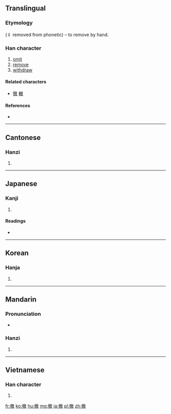 {{also|撒}}
==Translingual==

===Etymology===
{{Han compound|手|alt1=扌|t1=hand|徹|ls=psc|c1=s|c2=p}} (彳 removed from phonetic) – to remove by hand.

===Han character===
{{Han char|rn=64|rad=手|as=12|sn=15|four=5804<sub>0</sub>|canj=手卜月大 (QYBK)|ids=⿰[[扌]]⿰[[育]][[攵]]}}

# [[omit]]
# [[remove]]
# [[withdraw]]

====Related characters====
* [[徹]] [[轍]]

====References====
* {{Han ref|kx=0455.100|dkj=12726|dj=0804.160|hdz=31962.030|uh=64A4|ud=25764|bh=BA4D|bd=47693}}

----

==Cantonese==

===Hanzi===
{{yue-hanzi|jyut=cit3|y=chit3}}

# {{defn|lang=yue|sort=手12}}

----

==Japanese==

===Kanji===
{{ja-kanji|grade=c|rs=手12}}

# {{defn|lang=ja|sort=手12}}

====Readings====
* {{ja-readings|on=[[てつ]] (tetsu)|kun=[[すてる]] (suteru), [[ひらく]] (hiraku)}}

----

==Korean==

===Hanja===
{{ko-hanja|hangeul=철|eumhun=|rv=cheol|mr=ch'ŏl|y=chel}}

# {{defn|lang=ko|sort=手12}}

----

==Mandarin==

===Pronunciation===
* {{audio|Zh-chè.ogg|Audio|lang=cmn}}

===Hanzi===
{{cmn-hanzi|pin=[[chè]] ([[che4]]), [[fá]] ([[fa2]])|wg=ch'e<sup>4</sup>, fa<sup>2</sup>}}

# {{defn|lang=cmn|sort=手12}}

----

==Vietnamese==

===Han character===
{{vi-hantu|[[triệt]], [[trẹt]], [[trê]], [[trệt]], [[trịt]]|rs=手12}}

# {{defn|lang=vi|sort=手12}}

[[fr:撤]]
[[ko:撤]]
[[hu:撤]]
[[mg:撤]]
[[ja:撤]]
[[pl:撤]]
[[zh:撤]]